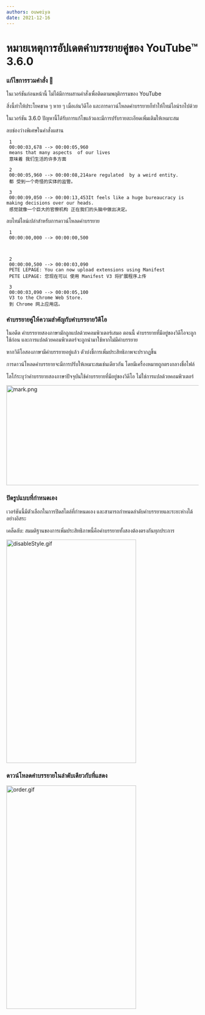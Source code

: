 ```yaml
---
authors: ouweiya
date: 2021-12-16 
---
```



# หมายเหตุการอัปเดตคำบรรยายคู่ของ YouTube™ 3.6.0

### แก้ไขการรวมคำสั่ง 🎉

 ในเวอร์ชันก่อนหน้านี้ ไม่ได้มีการผสานคำสั่งเพื่อติดตามพฤติกรรมของ YouTube

สิ่งนี้ทำให้ประโยคขาด ๆ หาย ๆ เมื่อเล่นวิดีโอ และการดาวน์โหลดคำบรรยายก็ทำให้ไทม์ไลน์รกไปด้วย

ในเวอร์ชัน 3.6.0 ปัญหานี้ได้รับการแก้ไขแล้วและมีการปรับรายละเอียดเพิ่มเติมให้เหมาะสม

ลบช่องว่างพิเศษในคำสั่งผสาน

```
 1
 00:00:03,678 --> 00:00:05,960
 means that many aspects  of our lives
 意味着 我们生活的许多方面

 2
 00:00:05,960 --> 00:00:08,214are regulated  by a weird entity.
 都 受到一个奇怪的实体的监管。

 3
 00:00:09,050 --> 00:00:13,453It feels like a huge bureaucracy is making decisions over our heads.
 感觉就像一个巨大的官僚机构 正在我们的头脑中做出决定。
 ```

ลบไทม์ไลน์เปล่าสำหรับการดาวน์โหลดคำบรรยาย

```
 1
 00:00:00,000 --> 00:00:00,500



 2
 00:00:00,500 --> 00:00:03,090
 PETE LEPAGE: You can now upload extensions using Manifest
 PETE LEPAGE: 您现在可以 使用 Manifest V3 将扩展程序上传

 3
 00:00:03,090 --> 00:00:05,100
 V3 to the Chrome Web Store.
 到 Chrome 网上应用店。
 ```

### คำบรรยายคู่ให้ความสำคัญกับคำบรรยายวิดีโอ

 ในอดีต คำบรรยายสองภาษามักถูกแปลด้วยคอมพิวเตอร์เสมอ ตอนนี้ คำบรรยายที่มีอยู่ของวิดีโอจะถูกใช้ก่อน และการแปลด้วยคอมพิวเตอร์จะถูกนำมาใช้หากไม่มีคำบรรยาย

 หากวิดีโอสองภาษามีคำบรรยายอยู่แล้ว ตัวบ่งชี้การเพิ่มประสิทธิภาพจะปรากฏขึ้น

 การดาวน์โหลดคำบรรยายจะมีการปรับให้เหมาะสมเช่นเดียวกัน โดยมีเครื่องหมายถูกตรงกลางชื่อไฟล์

<Tip>โลโก้ระบุว่าคำบรรยายสองภาษาปัจจุบันใช้คำบรรยายที่มีอยู่ของวิดีโอ ไม่ใช่การแปลด้วยคอมพิวเตอร์</Tip>

<img src={mark} alt="mark.png" width="891" height="262" />

### ปิดรูปแบบที่กำหนดเอง

 เวอร์ชันนี้มีตัวเลือกในการปิดสไตล์ที่กำหนดเอง และสามารถกำหนดลำดับคำบรรยายและระยะห่างได้อย่างอิสระ

<Tip>เคล็ดลับ: สมมติฐานของการเพิ่มประสิทธิภาพนี้คือคำบรรยายทั้งสองต้องตรงกันทุกประการ</Tip>

<img src={disableStyle} alt="disableStyle.gif" width="340" height="585" />

### ดาวน์โหลดคำบรรยายในลำดับเดียวกับที่แสดง

<img src={order} alt="order.gif" width="340" height="585" />

<WebStore />